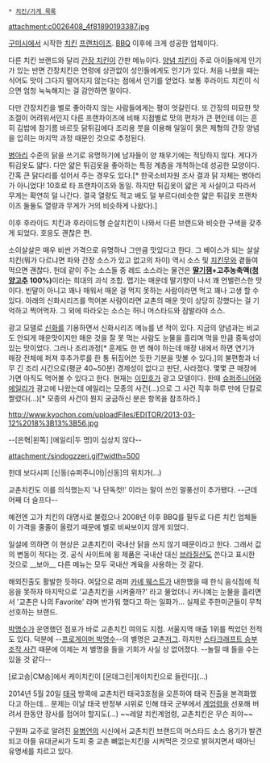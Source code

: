  * [[치킨/가게 목록]]

attachment:c0026408_4f81890193387.jpg

[[구미시]]에서 시작한 [[치킨]] [[프랜차이즈]]. [[BBQ]] 이후에 크게 성공한 업체이다.

다른 치킨 브랜드와 달리 [[간장 치킨]]이 간판 메뉴이다. [[양념 치킨]]이 주로 아이들에게 인기가 있는 반면 간장치킨은 연령에 상관없이 성인들에게도 인기가 있다. 처음 나왔을 때는 식어도 맛이 그다지 떨어지지 않는다는 점에서 인기를 얻었다. 보통 후라이드 치킨이 식으면 엄청 눅눅해지는 걸 감안하면 말이다.

다만 간장치킨을 별로 좋아하지 않는 사람들에게는 평이 엇갈린다. 또 간장의 미묘한 맛조절이 어려워서인지 다른 프랜차이즈에 비해 지점별로 맛의 편차가 큰 편인데 이는 흔히 김밥에 참기름 바르듯 닭튀김에다 조리용 붓을 이용해 일일이 묽은 제형의 간장 양념을 입히는 마지막 과정 때문인 것으로 추정된다.

[[병아리]] 수준의 닭을 쓰기로 유명하기에 남자들이 양 채우기에는 적당하지 않다. 게다가 튀김옷도 얇다. 다만 얇은 튀김옷을 좋아하는 특정 계층을 개척하는데 성공한 모양이다. 간혹 큰 닭다리를 섞어서 주는 경우도 있다.[* 한국소비자원 조사 결과 닭 자체는 병아리가 아니었다! 10호로 타 프랜차이즈와 동일. 하지만 튀김옷이 얇은 게 사실이고 따라서 무게는 확연히 덜 나간다. 결국 열량도 적고 배도 덜 부르다(비슷한 얇은 튀김옷 프랜차이즈 둘둘도 열량과 무게가 거의 비슷하게 나왔다).]

이후 후라이드 치킨과 후라이드형 순살치킨이 나와서 다른 브랜드와 비슷한 구색을 갖추게 되었다. 호응도 괜찮은 편.

소이살살은 매우 비싼 가격으로 유명하나 그만큼 맛있다고 한다. 그 베이스가 되는 살살치킨(뭐가 다르냐면 파와 간장 소스가 있고 없고의 차이) 역시 소스 및 [[치킨무]]와 곁들여 먹으면 괜찮다. 헌데 같이 주는 소스들 중 레드 소스라는 물건은 '''[[딸기]][[잼]]+고추농축액([[청양고추]] 100%)'''이라는 희대의 괴식 조합. 맵기는 매운데 딸기향이 나서 꽤 언밸런스한 맛이다. 빈말이 아니고 꽤나 매워서 매운 걸 먹지 못하는 사람이라면 먹고 꽤나 고생 할 수 있다. 아래의 신화시리즈를 먹어본 사람이라면 교촌의 매운 맛이 상당히 강했다는 걸 기억하고 찍어먹자. 그 외에 따라오는 소스는 허니 머스타드와 잠발라야 소스.

광고 모델로 [[신화(아이돌)|신화]]를 기용하면서 신화시리즈 메뉴를 낸 적이 있다. 지금의 양념과는 비교도 안되게 매운맛이지만 매운 것을 잘 못 먹는 사람도 눈물을 흘리며 먹을 만큼 중독성이 있는 맛이었다. 그러나 조리과정[* 훈제도 한 번 해야 하는데 매장 내에서 하면 연기가 매장 전체에 퍼져 후추가루를 한 통 뒤집어쓴 듯한 기분을 맛볼 수 있다.]의 불편함과 너무 긴 조리 시간으로(평균 40~50분) 경제성이 없다고 판단, 사라졌다. 몇몇 큰 매장에 가면 아직도 먹어볼 수 있다고 한다. 현재는 [[이민호]]가 광고 모델이다. 한때 [[슈퍼주니어]]와 [[에일리]]가 광고에 나왔는데 에일리는 모종의 사건(...)으로 그 사건 직후 하루 만에 단칼로 짤렸다(...)[* 모종의 사건이 뭔지 궁금하신 분은 항목을 참조하라.]

http://www.kyochon.com/uploadFiles/EDITOR/2013-03-12%2018%3B13%3B56.jpg

--[은혁|왼쪽] [에일리|두 명]이 심상치 않다--

attachment:/sindogzzeri.gif?width=500

헌데 보다시피 [신동(슈퍼주니어)|신동]의 위치가(...)

교촌치킨도 이를 의식했는지 '나 단독컷!' 이라는 말이 쓰인 말풍선이 추가됐다. --근데 어째 더 슬프다--

예전엔 고가 치킨의 대명사로 불렸으나 2008년 이후 BBQ를 필두로 다른 치킨 업체들이 가격을 줄줄이 올렸기 때문에 별로 비싸보이지 않게 되었다.

일설에 의하면 이 현상은 교촌치킨이 국내산 닭을 쓰지 않기 때문이라고 한다. 그래서 값의 변동이 적다는 것. 공식 사이트에 윙 제품은 국내산 대신 [[브라질]]산도 쓴다고 표시한 것으로 __보아__ 다른 메뉴는 모두 국내산 계육을 사용하는 것 같다.

해외진출도 활발한 듯하다. 여담으로 래퍼 [[카녜 웨스트]]가 내한했을 때 한식 음식점에 적응을 못하자 마지막으로 '교촌치킨을 시켜줄까?' 라고 물었더니 카니예는 눈물을 흘리면서 '교촌은 나의 Favorite' 라며 반가워 했다고 하는 일화가... 실제로 주한미군들이 무척 선호하는 브랜드.

[[박명수]]가 운영했던 점포가 바로 교촌치킨 여의도 지점. 서울지역 매출 1위를 찍었던 전적도 있다. 덕분에 --[[박명수(프로게이머)|프로게이머 박명수]]--의 별명은 교촌[[저그]]. 하지만 [[스타크래프트 승부조작 사건]] 때문에 이제는 저 별명을 들을 기회가 사실 상 없어졌다. --놀릴 때 들을 수는 있을 것 같다--

[로고송|CM송]에서 케이치킨이 [몬데그린|게이치킨으로 들린다](...)

2014년 5월 20일 [[태국]] 방콕에 교촌치킨 태국3호점을 오픈하여 태국 진출을 본격화했다고 하는데... 문제는 이날 태국 반정부 시위로 인해 태국 군부에서 [[계엄령]]을 선포해 버려서 한동안 장사를 접어야 할지도(...) ~~레알 치킨계엄령, 교촌치킨은 무슨 죄야~~

구원파 교주로 알려진 [[유병언]]의 시신에서 교촌치킨 브랜드의 머스타드 소스 용기가 발견되고 아들 유대균씨가 도피 중 교촌 뼈없는치킨을 시켜먹은 것으로 밝혀지면서 때아닌 유명세를 치르고 있다.
